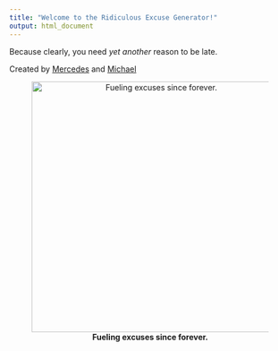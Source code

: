 ```yaml
---
title: "Welcome to the Ridiculous Excuse Generator!"
output: html_document
---
```


Because clearly, you need *yet another* reason to be late.

Created by [Mercedes](https://github.com/MercedesVargas499) and [Michael](https://github.com/mstein-1234)

::: {style="text-align:center;"}
![**Fueling excuses since forever.**](https://t4.ftcdn.net/jpg/08/53/79/01/360_F_853790134_ErFOCkIiRiaAijQZfdRnds2zgADiNDNn.jpg){width="448"}
:::
